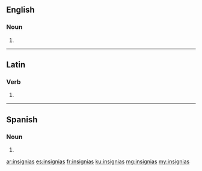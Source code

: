 {{also|insígnias}}
==English==

===Noun===
{{head|en|noun plural form}}

# {{plural of|insignia|lang=en}}

----

==Latin==

===Verb===
{{la-verb-form|insigniās}}

# {{inflection of|insigniō||2|s|pres|actv|subj|lang=la}}

----

==Spanish==

===Noun===
{{head|es|noun plural form}}

# {{plural of|insignia|lang=es}}

[[ar:insignias]]
[[es:insignias]]
[[fr:insignias]]
[[ku:insignias]]
[[mg:insignias]]
[[my:insignias]]